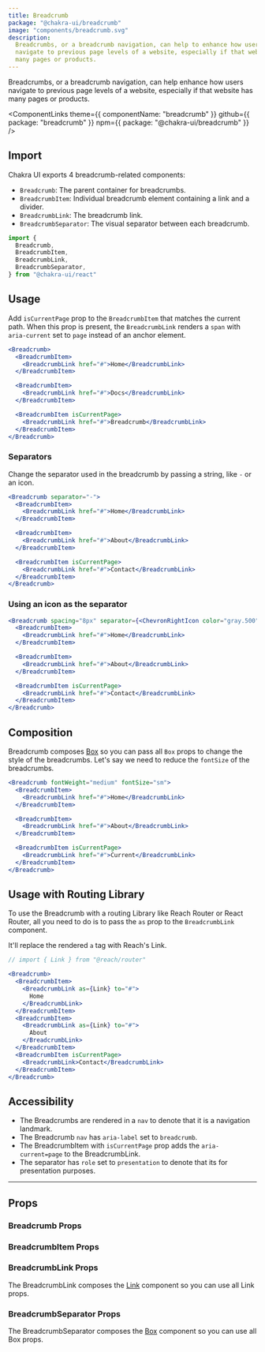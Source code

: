 ```yaml
---
title: Breadcrumb
package: "@chakra-ui/breadcrumb"
image: "components/breadcrumb.svg"
description:
  Breadcrumbs, or a breadcrumb navigation, can help to enhance how users
  navigate to previous page levels of a website, especially if that website has
  many pages or products.
---
```


Breadcrumbs, or a breadcrumb navigation, can help enhance how users navigate to
previous page levels of a website, especially if that website has many pages or
products.

<ComponentLinks
  theme={{ componentName: "breadcrumb" }}
  github={{ package: "breadcrumb" }}
  npm={{ package: "@chakra-ui/breadcrumb" }}
/>

<carbon-ad></carbon-ad>

## Import

Chakra UI exports 4 breadcrumb-related components:

- `Breadcrumb`: The parent container for breadcrumbs.
- `BreadcrumbItem`: Individual breadcrumb element containing a link and a
  divider.
- `BreadcrumbLink`: The breadcrumb link.
- `BreadcrumbSeparator`: The visual separator between each breadcrumb.

```js
import {
  Breadcrumb,
  BreadcrumbItem,
  BreadcrumbLink,
  BreadcrumbSeparator,
} from "@chakra-ui/react"
```

## Usage

Add `isCurrentPage` prop to the `BreadcrumbItem` that matches the current path.
When this prop is present, the `BreadcrumbLink` renders a `span` with
`aria-current` set to `page` instead of an anchor element.

```jsx
<Breadcrumb>
  <BreadcrumbItem>
    <BreadcrumbLink href="#">Home</BreadcrumbLink>
  </BreadcrumbItem>

  <BreadcrumbItem>
    <BreadcrumbLink href="#">Docs</BreadcrumbLink>
  </BreadcrumbItem>

  <BreadcrumbItem isCurrentPage>
    <BreadcrumbLink href="#">Breadcrumb</BreadcrumbLink>
  </BreadcrumbItem>
</Breadcrumb>
```

### Separators

Change the separator used in the breadcrumb by passing a string, like `-` or an
icon.

```jsx
<Breadcrumb separator="-">
  <BreadcrumbItem>
    <BreadcrumbLink href="#">Home</BreadcrumbLink>
  </BreadcrumbItem>

  <BreadcrumbItem>
    <BreadcrumbLink href="#">About</BreadcrumbLink>
  </BreadcrumbItem>

  <BreadcrumbItem isCurrentPage>
    <BreadcrumbLink href="#">Contact</BreadcrumbLink>
  </BreadcrumbItem>
</Breadcrumb>
```

### Using an icon as the separator

```jsx
<Breadcrumb spacing="8px" separator={<ChevronRightIcon color="gray.500" />}>
  <BreadcrumbItem>
    <BreadcrumbLink href="#">Home</BreadcrumbLink>
  </BreadcrumbItem>

  <BreadcrumbItem>
    <BreadcrumbLink href="#">About</BreadcrumbLink>
  </BreadcrumbItem>

  <BreadcrumbItem isCurrentPage>
    <BreadcrumbLink href="#">Contact</BreadcrumbLink>
  </BreadcrumbItem>
</Breadcrumb>
```

## Composition

Breadcrumb composes [Box](/docs/layout/box) so you can pass all `Box` props to
change the style of the breadcrumbs. Let's say we need to reduce the `fontSize`
of the breadcrumbs.

```jsx
<Breadcrumb fontWeight="medium" fontSize="sm">
  <BreadcrumbItem>
    <BreadcrumbLink href="#">Home</BreadcrumbLink>
  </BreadcrumbItem>

  <BreadcrumbItem>
    <BreadcrumbLink href="#">About</BreadcrumbLink>
  </BreadcrumbItem>

  <BreadcrumbItem isCurrentPage>
    <BreadcrumbLink href="#">Current</BreadcrumbLink>
  </BreadcrumbItem>
</Breadcrumb>
```

## Usage with Routing Library

To use the Breadcrumb with a routing Library like Reach Router or React Router,
all you need to do is to pass the `as` prop to the `BreadcrumbLink` component.

It'll replace the rendered `a` tag with Reach's Link.

```jsx live=false
// import { Link } from "@reach/router"

<Breadcrumb>
  <BreadcrumbItem>
    <BreadcrumbLink as={Link} to="#">
      Home
    </BreadcrumbLink>
  </BreadcrumbItem>
  <BreadcrumbItem>
    <BreadcrumbLink as={Link} to="#">
      About
    </BreadcrumbLink>
  </BreadcrumbItem>
  <BreadcrumbItem isCurrentPage>
    <BreadcrumbLink>Contact</BreadcrumbLink>
  </BreadcrumbItem>
</Breadcrumb>
```

## Accessibility

- The Breadcrumbs are rendered in a `nav` to denote that it is a navigation
  landmark.
- The Breadcrumb `nav` has `aria-label` set to `breadcrumb`.
- The BreadcrumbItem with `isCurrentPage` prop adds the `aria-current=page` to
  the BreadcrumbLink.
- The separator has `role` set to `presentation` to denote that its for
  presentation purposes.

---

## Props

### Breadcrumb Props

<PropsTable of="Breadcrumb" />

### BreadcrumbItem Props

<PropsTable of="BreadcrumbItem" />

### BreadcrumbLink Props

The BreadcrumbLink composes the [Link](/link) component so you
can use all Link props.

<PropsTable of="BreadcrumbLink" />

### BreadcrumbSeparator Props

The BreadcrumbSeparator composes the [Box](/docs/layout/box) component so you
can use all Box props.
